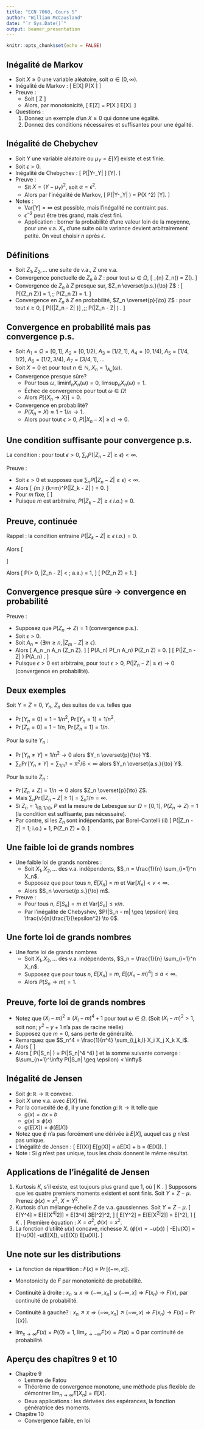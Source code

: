 ```yaml
---
title: "ECN 7060, Cours 5"
author: "William McCausland"
date: "`r Sys.Date()`"
output: beamer_presentation
---
```


```r
knitr::opts_chunk$set(echo = FALSE)
```

## Inégalité de Markov

* Soit $X\geq 0$ une variable aléatoire, soit $\alpha \in (0,\infty)$.
* Inégalité de Markov :
\[
  E[X] \geq \alpha P[X \geq \alpha]
\]
* Preuve :
    * Soit
    \[
      Z \equiv
      \begin{cases}
        0 & X(\omega) < \alpha, \\
        1 & X(\omega) \geq \alpha.
      \end{cases}
    \]
    * Alors, par monotonicitè,
    \[
      E[Z] = \alpha P[X \geq \alpha] \leq E[X].
    \]
* Questions :
    1. Donnez un exemple d'un $X \geq 0$ qui donne une égalité.
    2. Donnez des conditions nécessaires et suffisantes pour une égalité.

## Inégalité de Chebychev

* Soit $Y$ une variable aléatoire ou $\mu_Y = E[Y]$ existe et est finie.
* Soit $\epsilon > 0$.
* Inégalité de Chebychev : 
\[
  P[|Y-\mu_Y| \geq \epsilon] \leq \frac{1}{\epsilon^2} \mathrm{Var}[Y].
\]
* Preuve :
    * Sit $X = (Y-\mu_Y)^2$, soit $\alpha = \epsilon^2$.
    * Alors par l'inégalité de Markov,
    \[
      P(|Y-\mu_Y| \geq \epsilon) = P(X \geq \epsilon^2) \leq \frac{1}{\epsilon^2}\mathrm{Var}[Y].
    \]
* Notes :
    * $\mathrm{Var}[Y] = \infty$ est possible, mais l'inégalité ne contraint pas.
    * $\epsilon^{-2}$ peut être très grand, mais c'est fini.
    * Application : borner la probabilité d'une valeur loin de la moyenne, pour une v.a. $X_n$ d'une suite où la variance devient arbitrairement petite. On veut choisir $n$ après $\epsilon$.
    
## Définitions

* Soit $Z_1, Z_2,\ldots$ une suite de v.a., $Z$ une v.a.
* Convergence ponctuelle de $Z_n$ à $Z$ : pour tout $\omega \in \Omega$,
\[
  \lim_{n\to \infty} Z_n(\omega) = Z(\omega).
\]
* Convergence de $Z_n$ à $Z$ presque sur, $Z_n \overset{p.s.}{\to} Z$ :
\[
  P[\{Z_n \to Z\}] = 1,\;\mbox{ou}\; P(Z_n \to Z) = 1.
\]
* Convergence en $Z_n$ à $Z$ en probabilité, $Z_n \overset{p}{\to} Z$ : pour tout $\epsilon \geq 0$,
\[
  P[\{|Z_n - Z| \geq \epsilon\}] \to 0,\;\mbox{ou}\; P(|Z_n - Z| \geq \epsilon) \to 0.
\]

## Convergence en probabilité mais pas convergence p.s.

* Soit $A_1 = \Omega = [0,1]$, $A_2 = [0,1/2)$, $A_3 = [1/2,1]$,
$A_4 = [0,1/4)$, $A_5 = [1/4,1/2)$, $A_6 = [1/2,3/4)$, $A_7 = [3/4,1]$, ...
* Soit $X = 0$ et pour tout $n \in \mathbb{N}$, $X_n = 1_{A_n}(\omega)$.
* Convergence presque sûre?
    * Pour tous $\omega$, $\liminf_n X_n(\omega) = 0$, $\limsup_n X_n(\omega) = 1$.
    * Échec de convergence pour tout $\omega \in \Omega$!
    * Alors $P[\{X_n \to X\}] = 0$.
* Convergence en probabilité?
    * $P(X_n = X) \approx 1-1/n \to 1$.
    * Alors pour tout $\epsilon > 0$, $P(|X_n - X| \geq \epsilon) \to 0$.

## Une condition suffisante pour convergence p.s.

La condition : pour tout $\epsilon > 0$, $\sum_n P(|Z_n - Z|\geq \epsilon) < \infty.$

Preuve :

* Soit $\epsilon > 0$ et supposez que $\sum_n P(|Z_n - Z|\geq \epsilon) < \infty.$
* Alors
\[
  \lim_{m \to \infty} \sum_{k=m}^\infty P(|Z_k - Z| \geq \epsilon) = 0.
\]
* Pour $m$ fixe,
\[
  \begin{aligned}
    P(\cap_{n=1}^\infty \cup_{k=n}^\infty |Z_k - Z| \geq \epsilon)
    &\leq P(\cup_{k=m}^\infty |Z_k - Z| \geq \epsilon) \\
    &\leq \sum_{k=m}^\infty P(|Z_k - Z|\geq \epsilon).
  \end{aligned}
\]
* Puisque $m$ est arbitraire, $P(|Z_k - Z| \geq \epsilon\; i.o.) = 0$.

## Preuve, continuée

Rappel : la condition entraine $P(|Z_k - Z| \geq \epsilon\; i.o.) = 0$.

Alors
\[
  \begin{aligned}
    P(\exists \epsilon > 0, |Z_n - Z| \geq \epsilon\; i.o)
    &= P(\exists \epsilon \in \mathbb{Q}, \epsilon > 0, |Z_n - Z| \geq \epsilon\; i.o.) \\
    &= P(\cup_{\epsilon \in \mathbb{Q}_{++}} |Z_n - Z| \geq \epsilon\; i.o.) \\
    &\leq \sum_{\epsilon \in \mathbb{Q}, \epsilon > 0} P(|Z_n - Z| \geq \epsilon\; i.o.) = 0.
  \end{aligned}
\]

Alors
\[
  P(\forall \epsilon > 0, |Z_n - Z| < \epsilon\; a.a.) = 1,
\]
\[
  P(Z_n \to Z) = 1.
\]

## Convergence presque sûre $\to$ convergence en probabilité

Preuve :

* Supposez que $P(Z_n \to Z) = 1$ (convergence p.s.).
* Soit $\epsilon > 0$.
* Soit $A_n = \{\exists m \geq n, |Z_m - Z| \geq \epsilon\}$.
* Alors
\[
  A_n \searrow \cap_n A_n \subseteq \{Z_n \not\to Z\}.
\]
\[
  P(A_n) \to P(\cap_n A_n) \leq P(Z_n \not\to Z) = 0.
\]
\[
  P(|Z_n - Z| \geq \epsilon) \leq P(A_n) \to 0.
\]
* Puisque $\epsilon > 0$ est arbitraire, pour tout $\epsilon > 0$, $P(|Z_n - Z| \geq \epsilon) \to 0$ (convergence en probabilité).

## Deux exemples

Soit $Y = Z = 0$, $Y_n$, $Z_n$ des suites de v.a. telles que

* $\Pr[Y_n = 0] = 1-1/n^2$, $\Pr[Y_n = 1] = 1/n^2$.
* $\Pr[Z_n = 0] = 1-1/n$, $\Pr[Z_n = 1] = 1/n$.

Pour la suite $Y_n$ :

* $\Pr[Y_n \neq Y] = 1/n^2 \to 0$ alors $Y_n \overset{p}{\to} Y$.
* $\sum_n \Pr[Y_n \neq Y] = \sum_{1/n^2} = \pi^2/6 < \infty$ alors $Y_n \overset{a.s.}{\to} Y$.

Pour la suite $Z_n$ :

* $\Pr[Z_n \neq Z] = 1/n \to 0$ alors $Z_n \overset{p}{\to} Z$.
* Mais $\sum_n \Pr[|Z_n - Z| \geq 1] = \sum_n 1/n = \infty$.
* Si $Z_n = 1_{(0,1/n)}$, $P$ est la mesure de Lebesgue sur $\Omega = [0,1]$,
$P(Z_n \to Z) = 1$ (la condition est suffisante, pas nécessaire).
* Par contre, si les $Z_n$ sont indépendants, par Borel-Cantelli (ii)
\[
  P(|Z_n - Z| = 1\; i.o.) = 1, \quad P(Z_n \to Z) = 0.
\]

## Une faible loi de grands nombres

* Une faible loi de grands nombres :
    * Soit $X_1,X_2,\ldots$ des v.a. indépendents, $S_n = \frac{1}{n} \sum_{i=1}^n X_n$.
    * Supposez que pour tous $n$, $E[X_n] = m$ et $\mathrm{Var}[X_n] < v < \infty$.
    * Alors $S_n \overset{p.s.}{\to} m$.
* Preuve :
    * Pour tous $n$, $E[S_n] = m$ et $\mathrm{Var}[S_n] \leq v/n$.
    * Par l'inégalité de Chebyshev, $P(|S_n - m| \geq \epsilon) \leq \frac{v}{n}\frac{1}{\epsilon^2} \to 0$.

## Une forte loi de grands nombres

* Une forte loi de grands nombres
    * Soit $X_1,X_2,\ldots$ des v.a. indépendents, $S_n = \frac{1}{n} \sum_{i=1}^n X_n$.
    * Supposez que pour tous $n$, $E[X_n] = m$, $E[(X_n-m)^4] \leq a < \infty$.
    * Alors $P(S_n \to m) = 1$.

## Preuve, forte loi de grands nombres

* Notez que $(X_i - m)^2 \leq (X_i-m)^4 + 1$ pour tout $\omega \in \Omega$. (Soit $(X_i-m)^2 > 1$, soit non; $y^2 - y + 1$ n'a pas de racine réelle)
* Supposez que $m = 0$, sans perte de généralité.
* Remarquez que $S_n^4 = \frac{1}{n^4} \sum_{i,j,k,l} X_i X_j X_k X_l$.
* Alors
\[
  \begin{aligned}
    E[S_n^4] &= \frac{1}{n^4} \sum_{i,j,k,l} E[X_i X_j X_k X_l] \\
    &= \frac{1}{n^4} \left[ \sum_i E[X_i^4] + {4 \choose 2} \sum_i \sum_{j>i} E[X_i^2 X_j^2] \right] \\
    &\leq \frac{1}{n^4} (na + 3n(n-1)v^2).
  \end{aligned}
\]
* Alors
\[
  P(|S_n| \geq \epsilon) = P(|S_n|^4 \geq \epsilon^4) \leq \frac{a + 3v^2}{n^2\epsilon^4}
\]
et la somme suivante converge :
$\sum_{n=1}^\infty P(|S_n| \geq \epsilon) < \infty$

## Inégalité de Jensen

* Soit $\phi \colon \mathbb{R} \to \mathbb{R}$ convexe.
* Soit $X$ une v.a. avec $E[X]$ fini.
* Par la convexité de $\phi$, il y une fonction $g \colon \mathbb{R} \to \mathbb{R}$ telle que
    * $g(x) = ax+b$
    * $g(x) \leq \phi(x)$
    * $g(E[X]) = \phi(E[X])$
* Notez que $\phi$ n'a pas forcément une dérivée à $E[X]$, auquel cas $g$ n'est pas unique.
* L'inégalité de Jensen :
\[
  E[\phi(X)] \geq E[g(X)] = aE[X] + b = \phi(E[X]).
\]
* Note : Si $g$ n'est pas unique, tous les choix donnent le même résultat.

## Applications de l'inégalité de Jensen

1. Kurtosis $K$, s'il existe, est toujours plus grand que 1, où
\[
  K \equiv \frac{E[(Z-\mu)^4]}{E[(Z-\mu)^2]^2}.
\]
Supposons que les quatre premiers moments existent et sont finis.
Soit $Y=Z-\mu$. Prenez $\phi(x) = x^2$, $X = Y^2$.
1. Kurtosis d'un mélange-échelle $Z$ de v.a. gaussiennes. Soit $Y=Z-\mu$.
\[
  E[Y^4] = E[E[X^4|\sigma^2]] = E[3\sigma^4] \geq 3E[\sigma^2]^2,
\]
\[
  E[Y^2] = E[E[X^2|\sigma^2]] = E[\sigma^2],
\]
\[
  K \geq 3.
\]
Première équation : $X = \sigma^2$, $\phi(x) = x^2$.
1. La fonction d'utilité $u(x)$ concave, richesse $X$. ($\phi(x) = -u(x)$)
\[
  -E[u(X)] = E[-u(X)] \geq -u(E[X]), \quad u(E(X)) \geq E[u(X)].
\]

## Une note sur les distributions

* La fonction de répartition : $F(x) \equiv \Pr[(-\infty,x]]$.

* Monotonicity de $F$ par monotonicité de probabilité.

* Continuité à droite : $x_n \searrow x \Rightarrow (-\infty,x_n] \searrow (-\infty,x] \Rightarrow F(x_n) \to F(x)$, par continuité de probabilité.

* Continuité à gauche? : $x_n \nearrow x \Rightarrow (-\infty,x_n] \nearrow (-\infty,x) \Rightarrow F(x_n) \to F(x) - \Pr[\{x\}]$.

* $\lim_{x\to \infty} F(x) = P(\Omega) = 1$, $\lim_{x\to -\infty} F(x) = P(\emptyset) = 0$ par continuité de probabilité.

## Aperçu des chapîtres 9 et 10

* Chapître 9
    * Lemme de Fatou
    * Théorème de convergence monotone, une méthode plus flexible de démontrer
    $\lim_{n\to \infty} E[X_n] = E[X]$.
    * Deux applications : les dérivées des espérances, la fonction génératrice des moments.

* Chapître 10
    * Convergence faible, en loi

